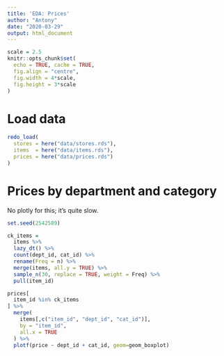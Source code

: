 ```yaml
---
title: 'EDA: Prices'
author: "Antony"
date: "2020-03-29"
output: html_document
---
```


```r
scale = 2.5
knitr::opts_chunk$set(
  echo = TRUE, cache = TRUE,
  fig.align = "centre",
  fig.width = 4*scale,
  fig.height = 3*scale
)
```

# Load data

```r
redo_load(
  stores = here("data/stores.rds"),
  items  = here("data/items.rds"),
  prices = here("data/prices.rds")
)
```

# Prices by department and category

No plotly for this; it's quite slow.

```r
set.seed(2542589)

ck_items =
  items %>%
  lazy_dt() %>%
  count(dept_id, cat_id) %>%
  rename(Freq = n) %>%
  merge(items, all.y = TRUE) %>%
  sample_n(30, replace = TRUE, weight = Freq) %>%
  pull(item_id)

prices[
  item_id %in% ck_items
] %>%
  merge(
    items[,c("item_id", "dept_id", "cat_id")],
    by = "item_id",
    all.x = TRUE
  ) %>%
  plotf(price ~ dept_id + cat_id, geom=geom_boxplot)
```

